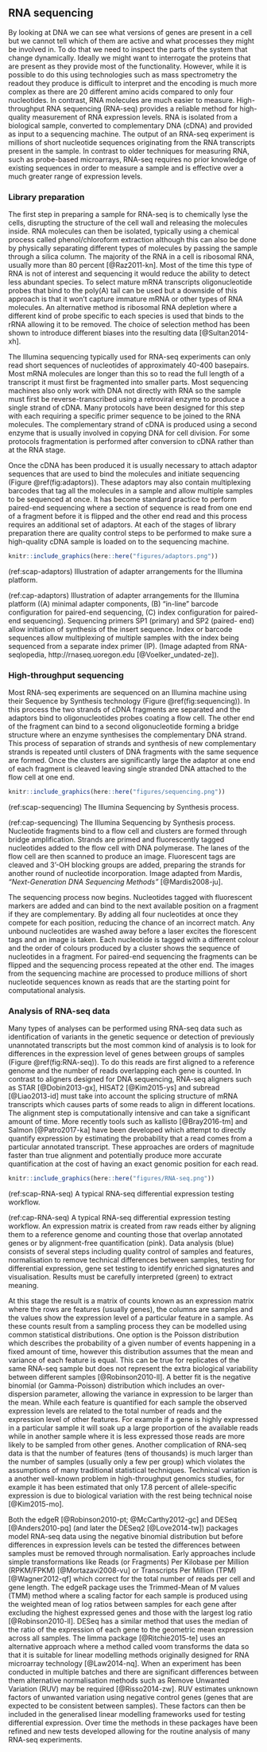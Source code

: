 ## RNA sequencing

By looking at DNA we can see what versions of genes are present in a cell but
we cannot tell which of them are active and what processes they might be
involved in. To do that we need to inspect the parts of the system that change
dynamically. Ideally we might want to interrogate the proteins that are present
as they provide most of the functionality. However, while it is possible to do
this using technologies such as mass spectrometry the readout they produce is
difficult to interpret and the encoding is much more complex as there are 20
different amino acids compared to only four nucleotides. In contrast, RNA
molecules are much easier to measure. High-throughput RNA sequencing (RNA-seq)
provides a reliable method for high-quality measurement of RNA expression
levels. RNA is isolated from a biological sample, converted to complementary
DNA (cDNA) and provided as input to a sequencing machine. The output of an
RNA-seq experiment is millions of short nucleotide sequences originating from
the RNA transcripts present in the sample. In contrast to older techniques for
measuring RNA, such as probe-based microarrays, RNA-seq requires no prior
knowledge of existing sequences in order to measure a sample and is effective
over a much greater range of expression levels.

### Library preparation

The first step in preparing a sample for RNA-seq is to chemically lyse the
cells, disrupting the structure of the cell wall and releasing the molecules
inside. RNA molecules can then be isolated, typically using a chemical process
called phenol/chloroform extraction although this can also be done by
physically separating different types of molecules by passing the sample
through a silica column. The majority of the RNA in a cell is ribosomal RNA,
usually more than 80 percent [@Raz2011-kn]. Most of the time this type of RNA is
not of interest and sequencing it would reduce the ability to detect less
abundant species. To select mature mRNA transcripts oligonucleotide probes that
bind to the poly(A) tail can be used but a downside of this approach is that it
won't capture immature mRNA or other types of RNA molecules. An alternative
method is ribosomal RNA depletion where a different kind of probe specific to
each species is used that binds to the rRNA allowing it to be removed. The
choice of selection method has been shown to introduce different biases into
the resulting data [@Sultan2014-xh].

The Illumina sequencing typically used for RNA-seq experiments can only read
short sequences of nucleotides of approximately 40-400 basepairs. Most mRNA
molecules are longer than this so to read the full length of a transcript it
must first be fragmented into smaller parts. Most sequencing machines also only
work with DNA not directly with RNA so the sample must first be
reverse-transcribed using a retroviral enzyme to produce a single strand of
cDNA. Many protocols have been designed for this step with each requiring a
specific primer sequence to be joined to the RNA molecules. The complementary
strand of cDNA is produced using a second enzyme that is usually involved in
copying DNA for cell division. For some protocols fragmentation is performed
after conversion to cDNA rather than at the RNA stage.

Once the cDNA has been produced it is usually necessary to attach adaptor
sequences that are used to bind the molecules and initiate sequencing (Figure
\@ref(fig:adaptors)). These adaptors may also contain multiplexing barcodes
that tag all the molecules in a sample and allow multiple samples to be
sequenced at once. It has become standard practice to perform paired-end
sequencing where a section of sequence is read from one end of a fragment
before it is flipped and the other end read and this process requires an
additional set of adaptors. At each of the stages of library preparation there
are quality control steps to be performed to make sure a high-quality cDNA
sample is loaded on to the sequencing machine.

```r
knitr::include_graphics(here::here("figures/adaptors.png"))
```

(ref:scap-adaptors) Illustration of adapter arrangements for the Illumina platform.

(ref:cap-adaptors) Illustration of adapter arrangements for the Illumina platform ((A) minimal adapter components, (B) “in-line” barcode configuration for paired-end sequencing, (C) index configuration for paired-end sequencing). Sequencing primers SP1 (primary) and SP2 (paired- end) allow initiation of synthesis of the insert sequence. Index or barcode sequences allow multiplexing of multiple samples with the index being sequenced from a separate index primer (IP). (Image adapted from RNA-seqlopedia, http://rnaseq.uoregon.edu [@Voelker_undated-ze]).

### High-throughput sequencing

Most RNA-seq experiments are sequenced on an Illumina machine using their
Sequence by Synthesis technology (Figure \@ref(fig:sequencing)). In this
process the two strands of cDNA fragments are separated and the adaptors bind
to oligonucleotides probes coating a flow cell. The other end of the fragment
can bind to a second oligonucleotide forming a bridge structure where an enzyme
synthesises the complementary DNA strand. This process of separation of strands
and synthesis of new complementary strands is repeated until clusters of DNA
fragments with the same sequence are formed. Once the clusters are
significantly large the adaptor at one end of each fragment is cleaved leaving
single stranded DNA attached to the flow cell at one end.

```r
knitr::include_graphics(here::here("figures/sequencing.png"))
```

(ref:scap-sequencing) The Illumina Sequencing by Synthesis process.

(ref:cap-sequencing) The Illumina Sequencing by Synthesis process. Nucleotide fragments bind to a flow cell and clusters are formed through bridge amplification. Strands are primed and fluorescently tagged nucleotides added to the flow cell with DNA polymerase. The lanes of the flow cell are then scanned to produce an image. Fluorescent tags are cleaved and 3’-OH blocking groups are added, preparing the strands for another round of nucleotide incorporation. Image adapted from Mardis, _"Next-Generation DNA Sequencing Methods"_ [@Mardis2008-ju].

The sequencing process now begins. Nucleotides tagged with fluorescent markers
are added and can bind to the next available position on a fragment if they are
complementary. By adding all four nucleotides at once they compete for each
position, reducing the chance of an incorrect match. Any unbound nucleotides
are washed away before a laser excites the florescent tags and an image is
taken. Each nucleotide is tagged with a different colour and the order of
colours produced by a cluster shows the sequence of nucleotides in a fragment.
For paired-end sequencing the fragments can be flipped and the sequencing
process repeated at the other end. The images from the sequencing machine are
processed to produce millions of short nucleotide sequences known as reads that
are the starting point for computational analysis.

### Analysis of RNA-seq data

Many types of analyses can be performed using RNA-seq data such as
identification of variants in the genetic sequence or detection of previously
unannotated transcripts but the most common kind of analysis is to look for
differences in the expression level of genes between groups of samples (Figure
\@ref(fig:RNA-seq)). To do this reads are first aligned to a reference genome
and the number of reads overlapping each gene is counted. In contrast to
aligners designed for DNA sequencing, RNA-seq aligners such as STAR
[@Dobin2013-gx], HISAT2 [@Kim2015-ys] and subread [@Liao2013-id] must take into
account the splicing structure of mRNA transcripts which causes parts of some
reads to align in different locations. The alignment step is computationally
intensive and can take a significant amount of time. More recently tools such
as kallisto [@Bray2016-tm] and Salmon [@Patro2017-ka] have been developed which
attempt to directly quantify expression by estimating the probability that a
read comes from a particular annotated transcript. These approaches are orders
of magnitude faster than true alignment and potentially produce more accurate
quantification at the cost of having an exact genomic position for each read.

```r
knitr::include_graphics(here::here("figures/RNA-seq.png"))
```

(ref:scap-RNA-seq) A typical RNA-seq differential expression testing workflow.

(ref:cap-RNA-seq) A typical RNA-seq differential expression testing workflow. An expression matrix is created from raw reads either by aligning them to a reference genome and counting those that overlap annotated genes or by alignment-free quantification (pink). Data analysis (blue) consists of several steps including quality control of samples and features, normalisation to remove technical differences between samples, testing for differential expression, gene set testing to identify enriched signatures and visualisation. Results must be carefully interpreted (green) to extract meaning.

At this stage the result is a matrix of counts known as an expression matrix
where the rows are features (usually genes), the columns are samples and the
values show the expression level of a particular feature in a sample. As these
counts result from a sampling process they can be modelled using common
statistical distributions. One option is the Poisson distribution which
describes the probability of a given number of events happening in a fixed
amount of time, however this distribution assumes that the mean and variance of
each feature is equal. This can be true for replicates of the same RNA-seq
sample but does not represent the extra biological variability between
different samples [@Robinson2010-ll]. A better fit is the negative binomial (or
Gamma-Poisson) distribution which includes an over-dispersion parameter,
allowing the variance in expression to be larger than the mean. While each
feature is quantified for each sample the observed expression levels are
related to the total number of reads and the expression level of other
features. For example if a gene is highly expressed in a particular sample it
will soak up a large proportion of the available reads while in another sample
where it is less expressed those reads are more likely to be sampled from other
genes. Another complication of RNA-seq data is that the number of features
(tens of thousands) is much larger than the number of samples (usually only a
few per group) which violates the assumptions of many traditional statistical
techniques. Technical variation is a another well-known problem in
high-throughput genomics studies, for example it has been estimated that only
17.8 percent of allele-specific expression is due to biological variation with
the rest being technical noise [@Kim2015-mo].

Both the edgeR [@Robinson2010-pt; @McCarthy2012-gc] and DESeq [@Anders2010-pq]
(and later the DESeq2 [@Love2014-tw]) packages model RNA-seq data using the
negative binomial distribution but before differences in expression levels can
be tested the differences between samples must be removed through
normalisation. Early approaches include simple transformations like Reads (or
Fragments) Per Kilobase per Million (RPKM/FPKM) [@Mortazavi2008-vu] or
Transcripts Per Million (TPM) [@Wagner2012-qf] which correct for the total
number of reads per cell and gene length. The edgeR package uses the
Trimmed-Mean of M values (TMM) method where a scaling factor for each sample is
produced using the weighted mean of log ratios between samples for each gene
after excluding the highest expressed genes and those with the largest log
ratio [@Robinson2010-ll]. DESeq has a similar method that uses the median of
the ratio of the expression of each gene to the geometric mean expression
across all samples. The limma package [@Ritchie2015-te] uses an alternative
approach where a method called voom transforms the data so that it is suitable
for linear modelling methods originally designed for RNA microarray technology
[@Law2014-nq]. When an experiment has been conducted in multiple batches and
there are significant differences between them alternative normalisation
methods such as Remove Unwanted Variation (RUV) may be required
[@Risso2014-zw]. RUV estimates unknown factors of unwanted variation using
negative control genes (genes that are expected to be consistent between
samples). These factors can then be included in the generalised linear
modelling frameworks used for testing differential expression. Over time the
methods in these packages have been refined and new tests developed allowing
for the routine analysis of many RNA-seq experiments.
